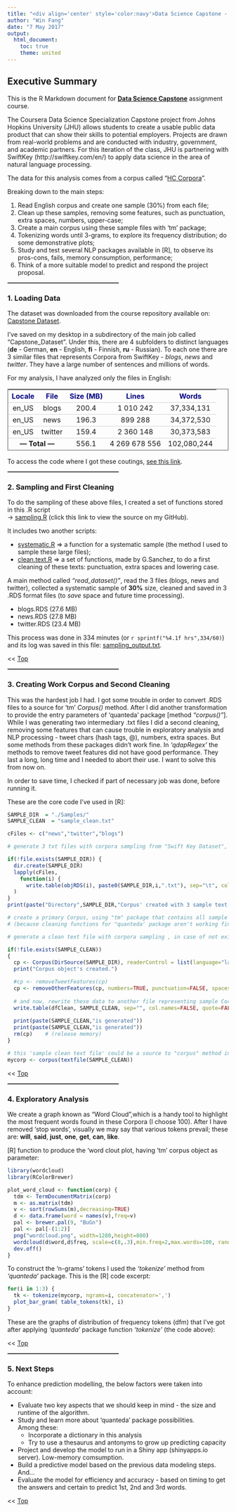 ```yaml
---
title: "<div align='center' style='color:navy'>Data Science Capstone - Report Submission</div>"
author: "Win Fang"
date: "7 May 2017"
output: 
  html_document:
    toc: true
    theme: united
---
```

<a name="top"/></a>

## Executive Summary

This is the R Markdown document for **<a target="_blank" href="https://class.coursera.org/dsscapstone-006/">Data Science Capstone</a>** assignment course.

The Coursera Data Science Specialization Capstone project from Johns Hopkins University (JHU) allows students to create a usable public data product that can show their skills to potential employers. Projects are drawn from real-world problems and are conducted with industry, government, and academic partners. For this iteration of the class, JHU is partnering with SwiftKey (http://swiftkey.com/en/) to apply data science in the area of natural language processing.

The data for this analysis comes from a corpus called "<a target="_blank" href="http://www.corpora.heliohost.org">HC Corpora</a>".

Breaking down to the main steps:

1. Read English corpus and create one sample (30%) from each file;
2. Clean up these samples, removing some features, such as punctuation, extra spaces, numbers, upper-case;
3. Create a main corpus using these sample files with 'tm' package;
4. Tokenizing words until 3-grams, to explore its frequency distribution; do some demonstrative plots;
5. Study and test several NLP packages available in [R], to observe its pros-cons, fails, memory consumption, performance;
6. Think of a more suitable model to predict and respond the project proposal.

<hr style='width:50%; border:solid 1pt #a0a0a0'>

### 1. Loading Data

The dataset was downloaded from the course repository available on: [Capstone Dataset](https://d396qusza40orc.cloudfront.net/dsscapstone/dataset/Coursera-SwiftKey.zip).

I've saved on my desktop in a subdirectory of the main job called "Capstone_Dataset". Under this, there are 4 subfolders to distinct languages (**de** - German, **en** - English, **fi** - Finnish, **ru** - Russian). To each one there are 3 similar files that represents Corpora from SwiftKey - _blogs_, _news_ and _twitter_. They have a large number of sentences and millions of words.

For my analysis, I have analyzed only the files in English:

<style type="text/css">
th {color:navy;}
td {text-align:center; border-top: solid 1pt #d0d0d0;}
</style>

<table width="70%" style="border:solid 2pt #a0a0a0" align="center">
  <thead><tr><th>Locale</th><th>File</th><th>Size (MB)</th><th>Lines</th><th>Words</th></tr></thead>
<tbody>
  <tr><td>en_US</td><td>blogs</td><td>200.4</td><td>1 010 242</td><td>37,334,131</td></tr>
  <tr><td>en_US</td><td>news</td><td>196.3</td><td>899 288</td><td>34,372,530</td></tr>
<tr><td>en_US</td><td>twitter</td><td>159.4</td><td>2 360 148</td><td>30,373,583</td></tr>
</tbody>
<tfoot>
  <tr><td colspan="2"><b>--- Total ---</b></td><td>556.1</td><td>4 269 678 556</td><td>102,080,244</td></tr>
<tfoot>
</table>

To access the code where I got these coutings, <a target="_blank" href="https://github.com/winfang85/capstone/blob/master/counting_files.R">see this link</a>.
<hr style='width:50%; border:solid 1pt #a0a0a0'>

### 2. Sampling and First Cleaning

To do the sampling of these above files, I created a set of functions stored in this .R script<br> -> <a target="_blank" href="https://github.com/winfang85/capstone/blob/master/sampling.R">sampling.R</a> (click this link to view the source on my GitHub). 

It includes two another scripts: 

* <a target="_blank" href="https://github.com/winfang85/capstone/blob/master/systematic.R">systematic.R</a> => a function for a systematic sample (the method I used to sample these large files);
* <a target="_blank" href="https://github.com/winfang85/capstone/blob/master/clean.text.R">clean.text.R</a> => a set of functions, made by G.Sanchez, to do a first cleaning of these texts: punctuation, extra spaces and lowering case.

A main method called _"read_dataset()"_, read the 3 files (blogs, news and twitter), collected a systematic sample of **30%** size, cleaned and saved in 3 .RDS format files (to _save_ space and future time processing).

* blogs.RDS (27.6 MB)
* news.RDS (27.8 MB)
* twitter.RDS (23.4 MB)

This process was done in 334 minutes (or `r sprintf("%4.1f hrs",334/60)`) and its log was saved in this file: <a target="_blank"  href="https://github.com/winfang85/capstone/blob/master/sampling_output.txt">sampling_output.txt</a>.

<div align="right">&lt;&lt; <a href="#top">Top</a></div>
<hr style='width:50%; border:solid 1pt #a0a0a0'>

### 3. Creating Work Corpus and Second Cleaning

This was the hardest job I had. I got some trouble in order to convert .RDS files to a source for 'tm' _Corpus()_ method. After I did another transformation to provide the entry parameters of 'quanteda' package [method _"corpus()"_]. While I was generating two intermediary .txt files I did a second cleaning, removing some features that can cause trouble in exploratory analysis and NLP processing - tweet chars (hash tags, @), numbers, extra spaces. But some methods from these packages didn't work fine. In _'qdapRegex'_ the methods to remove tweet features did not have good performance. They last a long, long time and I needed to abort their use. I want to solve this from now on.

In order to save time, I checked if part of necessary job was done, before running it.

These are the core code I've used in [R]:

```r

SAMPLE_DIR  = "./Samples/"
SAMPLE_CLEAN  = "sample_clean.txt"

cFiles <- c("news","twitter","blogs")

# generate 3 txt files with corpora sampling from "Swift Key Dataset", in case of not exists

if(!file.exists(SAMPLE_DIR)) {
  dir.create(SAMPLE_DIR)
  lapply(cFiles, 
    function(i) {
      write.table(objRDS(i), paste0(SAMPLE_DIR,i,".txt"), sep="\t", col.names=FALSE, quote=FALSE, row.names=FALSE, append=TRUE) }
  )
}  
print(paste("Directory",SAMPLE_DIR,"Corpus' created with 3 sample text files."))

# create a primary Corpus, using "tm" package that contains all sample texts (as Source) to be cleaned
# (because cleaning functions for "quanteda' package aren't working fine...)

# generate a clean text file with corpora sampling , in case of not exists

if(!file.exists(SAMPLE_CLEAN)) 
{
  cp <- Corpus(DirSource(SAMPLE_DIR), readerControl = list(language="lat"))
  print("Corpus object's created.")

  #cp <- removeTweetFeatures(cp)
  cp <- removeOtherFeatures(cp, numbers=TRUE, punctuation=FALSE, spaces=TRUE, stopwords=TRUE)
  
  # and now, rewrite these data to another file representing sample Corpora already clean up
  write.table(dfClean, SAMPLE_CLEAN, sep="", col.names=FALSE, quote=FALSE, row.names=FALSE, append=TRUE)
  
  print(paste(SAMPLE_CLEAN,"is generated"))
  print(paste(SAMPLE_CLEAN,"is generated"))
  rm(cp)	# (release memory)
}

# this 'sample clean text file' could be a source to "corpus" method in "quanteda" package
mycorp <- corpus(textfile(SAMPLE_CLEAN))
```

<div align="right">&lt;&lt; <a href="#top">Top</a></div>
<hr style='width:50%; border:solid 1pt #a0a0a0'>

### 4. Exploratory Analysis

We create a graph known as "Word Cloud",which is a  handy tool to highlight the most frequent words found in these Corpora (I choose 100). After I have removed 'stop words', visually we may say that various tokens prevail; these are: **will**, **said**, **just**, **one**, **get**, **can**, **like**.

[R] function to produce the 'word clout plot, having 'tm' corpus object as parameter:
```r

library(wordcloud)
library(RColorBrewer)

plot_word_cloud <- function(corp) {
  tdm <- TermDocumentMatrix(corp)
  m <- as.matrix(tdm)
  v <- sort(rowSums(m),decreasing=TRUE)
  d <- data.frame(word = names(v),freq=v)
  pal <- brewer.pal(9, "BuGn")
  pal <- pal[-(1:2)]
  png("wordcloud.png", width=1280,height=800)
  wordcloud(d$word,d$freq, scale=c(8,.3),min.freq=2,max.words=100, random.order=T, rot.per=.15, colors=pal, vfont=c("sans serif","plain"))
  dev.off()
}

```


To construct the 'n-grams' tokens I used the _'tokenize'_ method from _'quanteda'_ package. This is the [R] code excerpt:

```r
for(i in 1:3) {
  tk <- tokenize(mycorp, ngrams=i, concatenator=',')
  plot_bar_gram( table_tokens(tk), i)
}
```

These are the graphs of distribution of frequency tokens (dfm) that I've got after applying _'quanteda'_ package function _'tokenize'_ (the code above):



<div align="right">&lt;&lt; <a href="#top">Top</a></div>
<hr style='width:50%; border:solid 1pt #a0a0a0'>

### 5. Next Steps

To enhance prediction modelling, the below factors were taken into account:

* Evaluate two key aspects that we should keep in mind - the size and runtime of the algorithm.
* Study and learn more about 'quanteda' package possibilities.<br/>
  Among these: 
    - Incorporate a dictionary in this analysis
    - Try to use a thesaurus and antonyms to grow up predicting capacity
* Project and develop the model to run in a Shiny app (shinyapps.io server). Low-memory comsumption.
* Build a predictive model based on the previous data modeling steps.<br/>
  And...
* Evaluate the model for efficiency and accuracy - based on timing to get the answers and certain to predict 1st, 2nd and 3rd words.

<div align="right">&lt;&lt; <a href="#top">Top</a></div>
